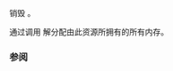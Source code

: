 {{cpp/experimental/pmr/unsynchronized_pool_resource/title|~unsynchronized_pool_resource}}
{{cpp/experimental/lib extensions/pmr/unsynchronized_pool_resource/navbar}}
{{dcl begin}}
{{dcl|since=libfund_ts | 1=
virtual ~unsynchronized_pool_resource();
}}
{{dcl end}}

销毁 {{tt|unsynchronized_pool_resource}}。

通过调用 {{c|this-&gt;release()}} 解分配由此资源所拥有的所有内存。

=== 参阅 ===
{{dsc begin}}
{{dsc inc|cpp/experimental/unsynchronized_pool_resource/dsc release}}
{{dsc end}}